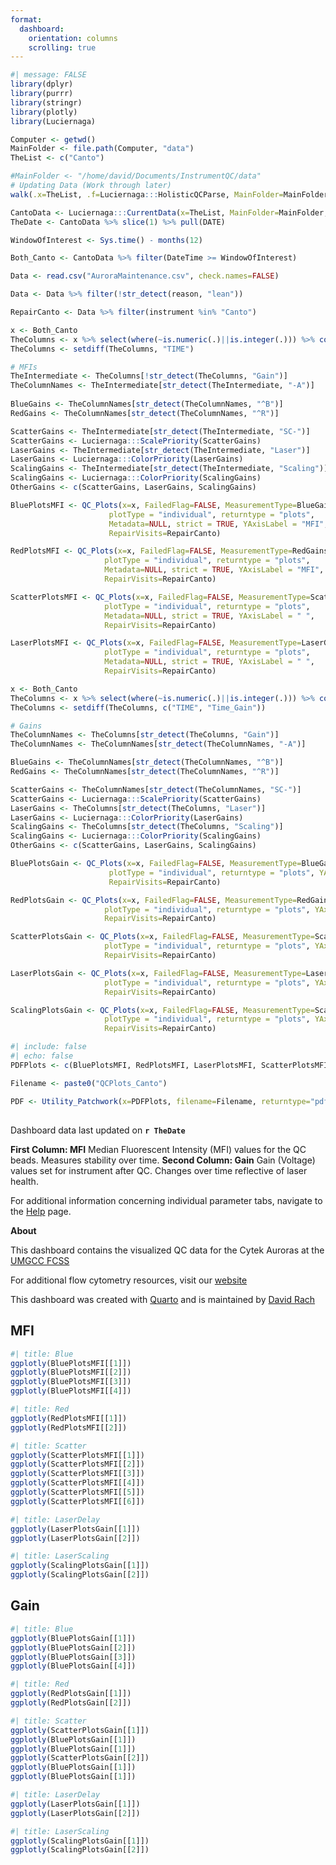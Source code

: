 ```yaml
---
format:
  dashboard:
    orientation: columns
    scrolling: true
---
```


```r
#| message: FALSE
library(dplyr)
library(purrr)
library(stringr)
library(plotly)
library(Luciernaga)

Computer <- getwd()
MainFolder <- file.path(Computer, "data")
TheList <- c("Canto")

#MainFolder <- "/home/david/Documents/InstrumentQC/data"
# Updating Data (Work through later)
walk(.x=TheList, .f=Luciernaga:::HolisticQCParse, MainFolder=MainFolder)
```

```r
CantoData <- Luciernaga:::CurrentData(x=TheList, MainFolder=MainFolder, type = "Both")
TheDate <- CantoData %>% slice(1) %>% pull(DATE)
```

```r
WindowOfInterest <- Sys.time() - months(12)

Both_Canto <- CantoData %>% filter(DateTime >= WindowOfInterest)
```

```r
Data <- read.csv("AuroraMaintenance.csv", check.names=FALSE)

Data <- Data %>% filter(!str_detect(reason, "lean"))

RepairCanto <- Data %>% filter(instrument %in% "Canto")
```


```r
x <- Both_Canto
TheColumns <- x %>% select(where(~is.numeric(.)||is.integer(.))) %>% colnames()
TheColumns <- setdiff(TheColumns, "TIME")

# MFIs
TheIntermediate <- TheColumns[!str_detect(TheColumns, "Gain")]
TheColumnNames <- TheIntermediate[str_detect(TheIntermediate, "-A")]
  
BlueGains <- TheColumnNames[str_detect(TheColumnNames, "^B")]
RedGains <- TheColumnNames[str_detect(TheColumnNames, "^R")]

ScatterGains <- TheIntermediate[str_detect(TheIntermediate, "SC-")]
ScatterGains <- Luciernaga:::ScalePriority(ScatterGains)
LaserGains <- TheIntermediate[str_detect(TheIntermediate, "Laser")]
LaserGains <- Luciernaga:::ColorPriority(LaserGains)
ScalingGains <- TheIntermediate[str_detect(TheIntermediate, "Scaling")]
ScalingGains <- Luciernaga:::ColorPriority(ScalingGains)
OtherGains <- c(ScatterGains, LaserGains, ScalingGains)

BluePlotsMFI <- QC_Plots(x=x, FailedFlag=FALSE, MeasurementType=BlueGains,
                      plotType = "individual", returntype = "plots",
                      Metadata=NULL, strict = TRUE, YAxisLabel = "MFI",
                      RepairVisits=RepairCanto)                     

RedPlotsMFI <- QC_Plots(x=x, FailedFlag=FALSE, MeasurementType=RedGains,
                     plotType = "individual", returntype = "plots",
                     Metadata=NULL, strict = TRUE, YAxisLabel = "MFI",
                     RepairVisits=RepairCanto)

ScatterPlotsMFI <- QC_Plots(x=x, FailedFlag=FALSE, MeasurementType=ScatterGains,
                     plotType = "individual", returntype = "plots",
                     Metadata=NULL, strict = TRUE, YAxisLabel = " ",
                     RepairVisits=RepairCanto)

LaserPlotsMFI <- QC_Plots(x=x, FailedFlag=FALSE, MeasurementType=LaserGains,
                     plotType = "individual", returntype = "plots",
                     Metadata=NULL, strict = TRUE, YAxisLabel = " ",
                     RepairVisits=RepairCanto)
```

```r
x <- Both_Canto
TheColumns <- x %>% select(where(~is.numeric(.)||is.integer(.))) %>% colnames()
TheColumns <- setdiff(TheColumns, c("TIME", "Time_Gain"))

# Gains
TheColumnNames <- TheColumns[str_detect(TheColumns, "Gain")]
TheColumnNames <- TheColumnNames[str_detect(TheColumnNames, "-A")]

BlueGains <- TheColumnNames[str_detect(TheColumnNames, "^B")]
RedGains <- TheColumnNames[str_detect(TheColumnNames, "^R")]

ScatterGains <- TheColumnNames[str_detect(TheColumnNames, "SC-")]
ScatterGains <- Luciernaga:::ScalePriority(ScatterGains)
LaserGains <- TheColumns[str_detect(TheColumns, "Laser")]
LaserGains <- Luciernaga:::ColorPriority(LaserGains)
ScalingGains <- TheColumns[str_detect(TheColumns, "Scaling")]
ScalingGains <- Luciernaga:::ColorPriority(ScalingGains)
OtherGains <- c(ScatterGains, LaserGains, ScalingGains)

BluePlotsGain <- QC_Plots(x=x, FailedFlag=FALSE, MeasurementType=BlueGains,
                      plotType = "individual", returntype = "plots", YAxisLabel = "Gain",
                      RepairVisits=RepairCanto)

RedPlotsGain <- QC_Plots(x=x, FailedFlag=FALSE, MeasurementType=RedGains,
                     plotType = "individual", returntype = "plots", YAxisLabel = "Gain",
                     RepairVisits=RepairCanto)

ScatterPlotsGain <- QC_Plots(x=x, FailedFlag=FALSE, MeasurementType=ScatterGains,
                     plotType = "individual", returntype = "plots", YAxisLabel = " ",
                     RepairVisits=RepairCanto)

LaserPlotsGain <- QC_Plots(x=x, FailedFlag=FALSE, MeasurementType=LaserGains,
                     plotType = "individual", returntype = "plots", YAxisLabel = " ",
                     RepairVisits=RepairCanto)

ScalingPlotsGain <- QC_Plots(x=x, FailedFlag=FALSE, MeasurementType=ScalingGains,
                     plotType = "individual", returntype = "plots", YAxisLabel = " ",
                     RepairVisits=RepairCanto)
```

```r
#| include: false
#| echo: false
PDFPlots <- c(BluePlotsMFI, RedPlotsMFI, LaserPlotsMFI, ScatterPlotsMFI, BluePlotsGain, RedPlotsGain, ScatterPlotsGain, LaserPlotsGain, ScalingPlotsGain)

Filename <- paste0("QCPlots_Canto")

PDF <- Utility_Patchwork(x=PDFPlots, filename=Filename, returntype="pdf", outfolder=MainFolder, thecolumns=1)
```

## {.sidebar}
Dashboard data last updated on **`r TheDate`**

**First Column: MFI** Median Fluorescent Intensity (MFI) values for the QC beads. Measures stability over time. 
**Second Column: Gain** Gain (Voltage) values set for instrument after QC. Changes over time reflective of laser health. 

For additional information concerning individual parameter tabs, navigate to the [Help](https://umgccfcss.github.io/InstrumentQC/help) page.

**About**

This dashboard contains the visualized QC data for the Cytek Auroras at the [UMGCC FCSS](https://www.medschool.umaryland.edu/cibr/core/umgccc_flow/)

For additional flow cytometry resources, visit our [website](https://sites.google.com/view/umgcccflow/home)

This dashboard was created with [Quarto](https://quarto.org/) and is maintained by [David Rach](https://github.com/DavidRach)


## MFI {.tabset}

```r
#| title: Blue
ggplotly(BluePlotsMFI[[1]])
ggplotly(BluePlotsMFI[[2]])
ggplotly(BluePlotsMFI[[3]])
ggplotly(BluePlotsMFI[[4]])
```
```r
#| title: Red
ggplotly(RedPlotsMFI[[1]])
ggplotly(RedPlotsMFI[[2]])
```

```r
#| title: Scatter
ggplotly(ScatterPlotsMFI[[1]])
ggplotly(ScatterPlotsMFI[[2]])
ggplotly(ScatterPlotsMFI[[3]])
ggplotly(ScatterPlotsMFI[[4]])
ggplotly(ScatterPlotsMFI[[5]])
ggplotly(ScatterPlotsMFI[[6]])
```

```r
#| title: LaserDelay
ggplotly(LaserPlotsGain[[1]])
ggplotly(LaserPlotsGain[[2]])
```

```r
#| title: LaserScaling
ggplotly(ScalingPlotsGain[[1]])
ggplotly(ScalingPlotsGain[[2]])
```

## Gain {.tabset}

```r
#| title: Blue
ggplotly(BluePlotsGain[[1]])
ggplotly(BluePlotsGain[[2]])
ggplotly(BluePlotsGain[[3]])
ggplotly(BluePlotsGain[[4]])
```

```r
#| title: Red
ggplotly(RedPlotsGain[[1]])
ggplotly(RedPlotsGain[[2]])
```

```r
#| title: Scatter
ggplotly(ScatterPlotsGain[[1]])
ggplotly(BluePlotsGain[[1]])
ggplotly(BluePlotsGain[[1]])
ggplotly(ScatterPlotsGain[[2]])
ggplotly(BluePlotsGain[[1]])
ggplotly(BluePlotsGain[[1]])
```

```r
#| title: LaserDelay
ggplotly(LaserPlotsGain[[1]])
ggplotly(LaserPlotsGain[[2]])
```

```r
#| title: LaserScaling
ggplotly(ScalingPlotsGain[[1]])
ggplotly(ScalingPlotsGain[[2]])
```
